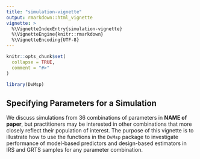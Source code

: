 ```yaml
---
title: "simulation-vignette"
output: rmarkdown::html_vignette
vignette: >
  %\VignetteIndexEntry{simulation-vignette}
  %\VignetteEngine{knitr::rmarkdown}
  %\VignetteEncoding{UTF-8}
---
```


```r
knitr::opts_chunk$set(
  collapse = TRUE,
  comment = "#>"
)
```

```r
library(DvMsp)
```

## Specifying Parameters for a Simulation

We discuss simulations from 36 combinations of parameters in __NAME of paper__, but practitioners may be interested in other combinations that more closely reflect their population of interest. The purpose of this vignette is to illustrate how to use the functions in the `DvMsp` package to investigate performance of model-based predictors and design-based estimators in IRS and GRTS samples for any parameter combination. 



